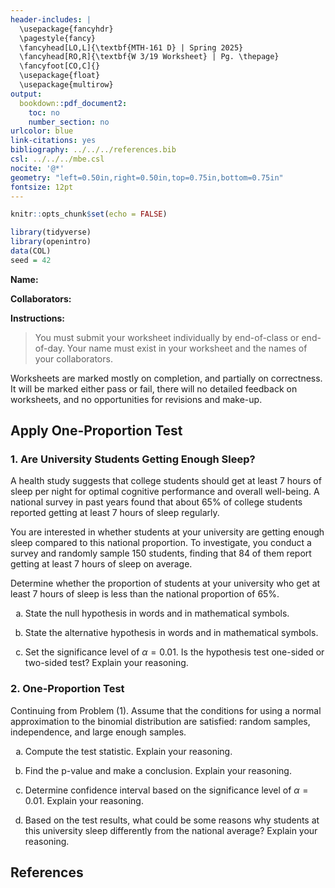 ---
header-includes: |
  \usepackage{fancyhdr}
  \pagestyle{fancy}
  \fancyhead[LO,L]{\textbf{MTH-161 D} | Spring 2025}
  \fancyhead[RO,R]{\textbf{W 3/19 Worksheet} | Pg. \thepage}
  \fancyfoot[CO,C]{}
  \usepackage{float}
  \usepackage{multirow}
output:
  bookdown::pdf_document2:
    toc: no
    number_section: no
urlcolor: blue
link-citations: yes
bibliography: ../../../references.bib
csl: ../../../mbe.csl
nocite: '@*'
geometry: "left=0.50in,right=0.50in,top=0.75in,bottom=0.75in"
fontsize: 12pt
---

```{r setup, include=FALSE}
knitr::opts_chunk$set(echo = FALSE)
```

```{r echo=FALSE, eval=TRUE,message=FALSE, warning=FALSE}
library(tidyverse)
library(openintro)
data(COL)
seed = 42
```

**Name:**

**Collaborators:**

\noindent\rule{\textwidth}{1pt}
**Instructions:** 

> You must submit your worksheet individually by end-of-class or end-of-day. Your name must exist in your worksheet and the names of your collaborators.

Worksheets are marked mostly on completion, and partially on correctness. It will be marked either pass or fail, there will no detailed feedback on worksheets, and no opportunities for revisions and make-up.
\noindent\rule{\textwidth}{1pt}

## Apply One-Proportion Test

### 1. Are University Students Getting Enough Sleep?

A health study suggests that college students should get at least 7 hours of sleep per night for optimal cognitive performance and overall well-being. A national survey in past years found that about 65% of college students reported getting at least 7 hours of sleep regularly.

You are interested in whether students at your university are getting enough sleep compared to this national proportion. To investigate, you conduct a survey and randomly sample 150 students, finding that 84 of them report getting at least 7 hours of sleep on average.

Determine whether the proportion of students at your university who get at least 7 hours of sleep is less than the national proportion of 65%.

a. State the null hypothesis in words and in mathematical symbols.
\vfill

b. State the alternative hypothesis in words and in mathematical symbols.
\vfill

c. Set the significance level of $\alpha=0.01$. Is the hypothesis test one-sided or two-sided test? Explain your reasoning.
\vfill

\newpage

### 2. One-Proportion Test

Continuing from Problem (1). Assume that the conditions for using a normal approximation to the binomial distribution are satisfied: random samples, independence, and large enough samples.

a. Compute the test statistic. Explain your reasoning.
\vfill

b. Find the p-value and make a conclusion. Explain your reasoning.
\vfill

c. Determine confidence interval based on the significance level of $\alpha=0.01$. Explain your reasoning.
\vfill

d. Based on the test results, what could be some reasons why students at this university sleep differently from the national average? Explain your reasoning.
\vfill

## **References**

::: {#refs}
:::
